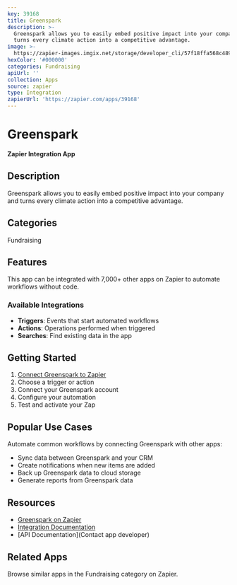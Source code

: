 ```yaml
---
key: 39168
title: Greenspark
description: >-
  Greenspark allows you to easily embed positive impact into your company and
  turns every climate action into a competitive advantage.
image: >-
  https://zapier-images.imgix.net/storage/developer_cli/57f18ffa568c48923b1dd4316e01db62.png?auto=format%2Ccompress&ixlib=python-3.0.0&q=50
hexColor: '#000000'
categories: Fundraising
apiUrl: ''
collection: Apps
source: zapier
type: Integration
zapierUrl: 'https://zapier.com/apps/39168'
---
```

# Greenspark

**Zapier Integration App**

## Description

Greenspark allows you to easily embed positive impact into your company and turns every climate action into a competitive advantage.

## Categories

Fundraising

## Features

This app can be integrated with 7,000+ other apps on Zapier to automate workflows without code.

### Available Integrations

- **Triggers**: Events that start automated workflows
- **Actions**: Operations performed when triggered
- **Searches**: Find existing data in the app

## Getting Started

1. [Connect Greenspark to Zapier](https://zapier.com/apps/39168)
2. Choose a trigger or action
3. Connect your Greenspark account
4. Configure your automation
5. Test and activate your Zap

## Popular Use Cases

Automate common workflows by connecting Greenspark with other apps:

- Sync data between Greenspark and your CRM
- Create notifications when new items are added
- Back up Greenspark data to cloud storage
- Generate reports from Greenspark data

## Resources

- [Greenspark on Zapier](https://zapier.com/apps/39168)
- [Integration Documentation](https://zapier.com/apps/39168/integrations)
- [API Documentation](Contact app developer)

## Related Apps

Browse similar apps in the Fundraising category on Zapier.
